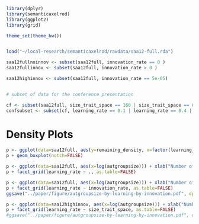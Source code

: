 ```r
library(dplyr)
library(semanticaxelrod)
library(ggplot2)
library(grid)

theme_set(theme_bw())


load("~/local-research/semanticaxelrod/rawdata/saa12-full.rda")

saa12fullnoinnov <- subset(saa12full, innovation_rate == 0 )
saa12fullinnov <- subset(saa12full, innovation_rate > 0 )

saa12highinnov <- subset(saa12full, innovation_rate == 5e-05)


# subset of data for the conference presentation

cf <- subset(saa12full, size_trait_space == 160 | size_trait_space == 640 | size_trait_space == 2496 | size_trait_space == 62496 )
confsubset <- subset(cf, learning_rate == 0.1 | learning_rate == 0.4 | learning_rate == 0.9)


```

# Density Plots #

```r

p <- ggplot(data=saa12full, aes(y=remaining_density, x=factor(learning_rate), fill=factor(innovation_rate))) + ylab("Normalized Trait Tree Size") + xlab("Prerequisite Learning Rate") + labs(fill="Global Innovation Rate")
p + geom_boxplot(notch=FALSE)

```


```r
p <- ggplot(data=saa12full, aes(x=log(autgroupsize))) + xlab("Number of Symmetries in Culture Samples log |Aut(g)|") + geom_density(fill="darkgrey")
p + facet_grid(learning_rate ~ ., as.table=FALSE)
```


```r
p <- ggplot(data=saa12full, aes(x=log(autgroupsize))) + xlab("Number of Symmetries in Culture Samples log |Aut(g)|") + geom_density(fill="darkgrey")
p + facet_grid(learning_rate ~ innovation_rate, as.table=FALSE)
ggsave("../paper/figure/autgroupsize-by-learning-by-innovation.pdf", dpi=300)
```

```r
p <- ggplot(data=saa12highinnov, aes(x=log(autgroupsize))) + xlab("Number of Symmetries in Culture Samples log |Aut(g)|") + geom_density(fill="darkgrey")
p + facet_grid(learning_rate ~ size_trait_space, as.table=FALSE)
#ggsave("../paper/figure/autgroupsize-by-learning-by-innovation.pdf", dpi=300)
```
